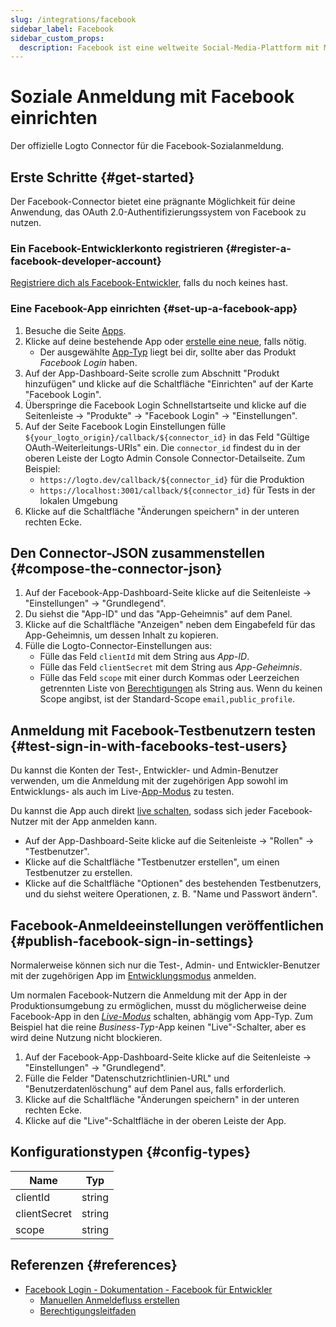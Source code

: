 ```yaml
---
slug: /integrations/facebook
sidebar_label: Facebook
sidebar_custom_props:
  description: Facebook ist eine weltweite Social-Media-Plattform mit Milliarden von Nutzern.
---
```



# Soziale Anmeldung mit Facebook einrichten

Der offizielle Logto Connector für die Facebook-Sozialanmeldung.

<GuideTip />

## Erste Schritte \{#get-started}

Der Facebook-Connector bietet eine prägnante Möglichkeit für deine Anwendung, das OAuth 2.0-Authentifizierungssystem von Facebook zu nutzen.

### Ein Facebook-Entwicklerkonto registrieren \{#register-a-facebook-developer-account}

[Registriere dich als Facebook-Entwickler](https://developers.facebook.com/docs/development/register/), falls du noch keines hast.

### Eine Facebook-App einrichten \{#set-up-a-facebook-app}

1. Besuche die Seite [Apps](https://developers.facebook.com/apps).
2. Klicke auf deine bestehende App oder [erstelle eine neue](https://developers.facebook.com/docs/development/create-an-app), falls nötig.
   - Der ausgewählte [App-Typ](https://developers.facebook.com/docs/development/create-an-app/app-dashboard/app-types) liegt bei dir, sollte aber das Produkt _Facebook Login_ haben.
3. Auf der App-Dashboard-Seite scrolle zum Abschnitt "Produkt hinzufügen" und klicke auf die Schaltfläche "Einrichten" auf der Karte "Facebook Login".
4. Überspringe die Facebook Login Schnellstartseite und klicke auf die Seitenleiste -> "Produkte" -> "Facebook Login" -> "Einstellungen".
5. Auf der Seite Facebook Login Einstellungen fülle `${your_logto_origin}/callback/${connector_id}` in das Feld "Gültige OAuth-Weiterleitungs-URIs" ein. Die `connector_id` findest du in der oberen Leiste der Logto Admin Console Connector-Detailseite. Zum Beispiel:
   - `https://logto.dev/callback/${connector_id}` für die Produktion
   - `https://localhost:3001/callback/${connector_id}` für Tests in der lokalen Umgebung
6. Klicke auf die Schaltfläche "Änderungen speichern" in der unteren rechten Ecke.

## Den Connector-JSON zusammenstellen \{#compose-the-connector-json}

1. Auf der Facebook-App-Dashboard-Seite klicke auf die Seitenleiste -> "Einstellungen" -> "Grundlegend".
2. Du siehst die "App-ID" und das "App-Geheimnis" auf dem Panel.
3. Klicke auf die Schaltfläche "Anzeigen" neben dem Eingabefeld für das App-Geheimnis, um dessen Inhalt zu kopieren.
4. Fülle die Logto-Connector-Einstellungen aus:
   - Fülle das Feld `clientId` mit dem String aus _App-ID_.
   - Fülle das Feld `clientSecret` mit dem String aus _App-Geheimnis_.
   - Fülle das Feld `scope` mit einer durch Kommas oder Leerzeichen getrennten Liste von [Berechtigungen](https://developers.facebook.com/docs/permissions/reference) als String aus. Wenn du keinen Scope angibst, ist der Standard-Scope `email,public_profile`.

## Anmeldung mit Facebook-Testbenutzern testen \{#test-sign-in-with-facebooks-test-users}

Du kannst die Konten der Test-, Entwickler- und Admin-Benutzer verwenden, um die Anmeldung mit der zugehörigen App sowohl im Entwicklungs- als auch im Live-[App-Modus](https://developers.facebook.com/docs/development/build-and-test/app-modes) zu testen.

Du kannst die App auch direkt [live schalten](https://developers.facebook.com/docs/development/build-and-test/app-modes#live-mode), sodass sich jeder Facebook-Nutzer mit der App anmelden kann.

- Auf der App-Dashboard-Seite klicke auf die Seitenleiste -> "Rollen" -> "Testbenutzer".
- Klicke auf die Schaltfläche "Testbenutzer erstellen", um einen Testbenutzer zu erstellen.
- Klicke auf die Schaltfläche "Optionen" des bestehenden Testbenutzers, und du siehst weitere Operationen, z. B. "Name und Passwort ändern".

## Facebook-Anmeldeeinstellungen veröffentlichen \{#publish-facebook-sign-in-settings}

Normalerweise können sich nur die Test-, Admin- und Entwickler-Benutzer mit der zugehörigen App im [Entwicklungsmodus](https://developers.facebook.com/docs/development/build-and-test/app-modes#development-mode) anmelden.

Um normalen Facebook-Nutzern die Anmeldung mit der App in der Produktionsumgebung zu ermöglichen, musst du möglicherweise deine Facebook-App in den _[Live-Modus](https://developers.facebook.com/docs/development/build-and-test/app-modes#live-mode)_ schalten, abhängig vom App-Typ. Zum Beispiel hat die reine _Business-Typ_-App keinen "Live"-Schalter, aber es wird deine Nutzung nicht blockieren.

1. Auf der Facebook-App-Dashboard-Seite klicke auf die Seitenleiste -> "Einstellungen" -> "Grundlegend".
2. Fülle die Felder "Datenschutzrichtlinien-URL" und "Benutzerdatenlöschung" auf dem Panel aus, falls erforderlich.
3. Klicke auf die Schaltfläche "Änderungen speichern" in der unteren rechten Ecke.
4. Klicke auf die "Live"-Schaltfläche in der oberen Leiste der App.

## Konfigurationstypen \{#config-types}

| Name         | Typ    |
| ------------ | ------ |
| clientId     | string |
| clientSecret | string |
| scope        | string |

## Referenzen \{#references}

- [Facebook Login - Dokumentation - Facebook für Entwickler](https://developers.facebook.com/docs/facebook-login/)
  - [Manuellen Anmeldefluss erstellen](https://developers.facebook.com/docs/facebook-login/guides/advanced/manual-flow/)
  - [Berechtigungsleitfaden](https://developers.facebook.com/docs/facebook-login/guides/permissions)

